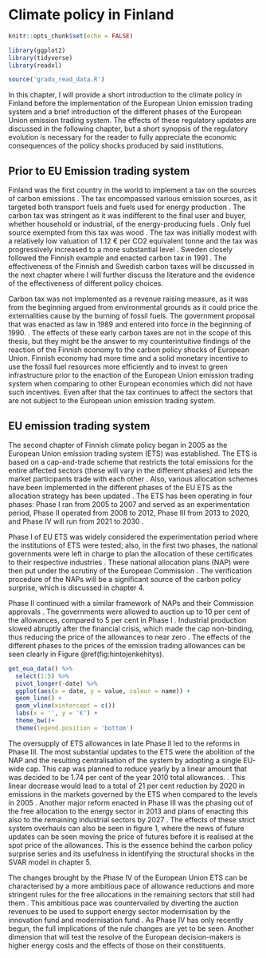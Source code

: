 # Climate policy in Finland {#clipolfi}

```r
knitr::opts_chunk$set(echo = FALSE)

library(ggplot2)
library(tidyverse)
library(readxl)

source('gradu_read_data.R')
```

In this chapter, I will provide a short introduction to the climate policy in Finland before the implementation of the European Union emission trading system and a brief introduction of the different phases of the European Union emission trading system. The effects of these regulatory updates are discussed in the following chapter, but a short synopsis of the regulatory evolution is necessary for the reader to fully appreciate the economic consequences of the policy shocks produced by said institutions. 

## Prior to EU Emission trading system {#preeuclipol}

Finland was the first country in the world to implement a tax on the sources of carbon emissions \citep{hallitus1989, bavbek2016}. The tax encompassed various emission sources, as it targeted both transport fuels and fuels used for energy production \citep{lin2011,ekins1999}. The carbon tax was stringent as it was indifferent to the final user and buyer, whether household or industrial, of the energy-producing fuels  \citep{ekins1999}. Only fuel source exempted from this tax was wood \citep{elbaum2021}. The tax was initially modest with a relatively low valuation of 1.12 € per CO2 equivalent tonne   and the tax was progressively increased to a more substantial level \citep{bavbek2016}. Sweden closely followed the Finnish example and enacted carbon tax in 1991 \citep{andersson2019}. The effectiveness of the Finnish and Swedish carbon taxes will be discussed in the next chapter where I will further discuss the literature and the evidence of the effectiveness of different policy choices.

Carbon tax was not implemented as a revenue raising measure, as it was from the beginning argued from environmental grounds as it could price the externalities cause by the burning of fossil fuels. The government proposal that was enacted as law in 1989 and entered into force in the beginning of 1990. \citep{hallitus1989}. The effects of these early carbon taxes are not in the scope of this thesis, but they might be the answer to my counterintuitive findings of the reaction of the Finnish economy to the carbon policy shocks of European Union. Finnish economy had more time and a solid monetary incentive to use the fossil fuel resources more efficiently and to invest to green infrastructure prior to the enaction of the European Union emission trading system when comparing to other European economies which did not have such incentives. Even after that the tax continues to affect the sectors that are not subject to the European union emission trading system. 

## EU emission trading system

The second chapter of Finnish climate policy began in 2005 as the European Union emission trading system (ETS) was established. The ETS is based on a cap-and-trade scheme that restricts the total emissions for the entire affected sectors (these will vary in the different phases) and lets the market participants trade with each other \citep{garcia2021}. Also, various allocation schemes have been implemented in the different phases of the EU ETS as the allocation strategy has been updated \citep{verde2019free}. The ETS has been operating in four phases: Phase I ran from 2005 to 2007 and served as an experimentation period, Phase II operated from 2008 to 2012, Phase III from 2013 to 2020, and Phase IV will run from 2021 to 2030 \citep{ellerman2020,joltreau2019,verde2019free}.

Phase I of EU ETS was widely considered the experimentation period where the institutions of ETS were tested; also, in the first two phases, the national governments were left in charge to plan the allocation of these certificates to their respective industries \citep{verde2019free}. These national allocation plans (NAP) were then put under the scrutiny of the European Commission \citep{ellerman2020}. The verification procedure of the NAPs will be a significant source of the carbon policy surprise, which is discussed in chapter 4.

Phase II continued with a similar framework of NAPs and their Commission approvals \citep{ellerman2020}. The governments were allowed to auction up to 10 per cent of the allowances, compared to 5 per cent in Phase I \citep{ellerman2020}. Industrial production slowed abruptly after the financial crisis, which made the cap non-binding, thus reducing the price of the allowances to near zero \citep{verde2019free}. The effects of the different phases to the prices of the emission trading allowances can be seen clearly in Figure \@ref(fig:hintojenkehitys).


```r

get_eua_data() %>% 
  select(1:5) %>% 
  pivot_longer(-date) %>%  
  ggplot(aes(x = date, y = value, colour = name)) +
  geom_line() +
  geom_vline(xintercept = c())
  labs(x = '', y = '€') +
  theme_bw()+
  theme(legend.position = 'bottom')

```

The oversupply of ETS allowances in late Phase II led to the reforms in Phase III. The most substantial updates to the ETS were the abolition of the NAP and the resulting centralisation of the system by adopting a single EU-wide cap. This cap was planned to reduce yearly by a linear amount that was decided to be 1.74 per cent of the year 2010 total allowances. \citep{ellerman2020}. This linear decrease would lead to a total of 21 per cent reduction by 2020 in emissions in the markets governed by the ETS when compared to the levels in 2005 \citep{verde2019free}. Another major reform enacted in Phase III was the phasing out of the free allocation to the energy sector in 2013 and plans of enacting this also to the remaining industrial sectors by 2027 \citep{ellerman2020}. The effects of these strict system overhauls can also be seen in figure 1, where the news of future updates can be seen moving the price of futures before it is realised at the spot price of the allowances. This is the essence behind the carbon policy surprise series and its usefulness in identifying the structural shocks in the SVAR model in chapter 5.

The changes brought by the Phase IV of the European Union ETS can be characterised by a more ambitious pace of allowance reductions and more stringent rules for the free allocations in the remaining sectors that still had them \citep{verde2019free}. This ambitious pace was countervailed by diverting the auction revenues to be used to support energy sector modernisation by the innovation fund and modernisation fund \citep{verde2019free}. As Phase IV has only recently begun, the full implications of the rule changes are yet to be seen. Another dimension that will test the resolve of the European decision-makers is higher energy costs and the effects of those on their constituents.
